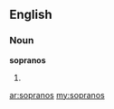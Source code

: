 ==English==

===Noun===
'''sopranos'''

# {{plural of|[[soprano]]}}

[[ar:sopranos]]
[[my:sopranos]]